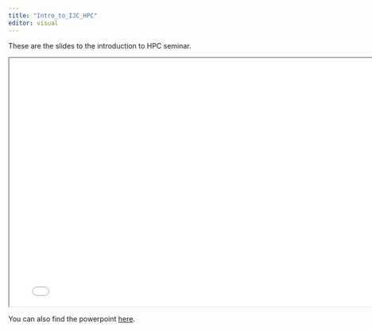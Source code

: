 ```yaml
---
title: "Intro_to_IJC_HPC"
editor: visual
---
```


These are the slides  to the introduction to HPC seminar. 

```{=html}
<iframe width="780" height="500" class="slide-deck" src="data/Intro_to_IJC_computing_infrastructure.final.pdf"></iframe>
```

You can also find the powerpoint [here](https://carrerasresearch-my.sharepoint.com/:p:/r/personal/amerkel_carrerasresearch_org/Documents/Documents/Training/Introduction_to_IJC_computing_infrastructure/Intro_to_IJC_computing_infrastructure.final.pptx?d=w392c1c7ee2314a70823fd92530045d22&csf=1&web=1&e=seQqJT).